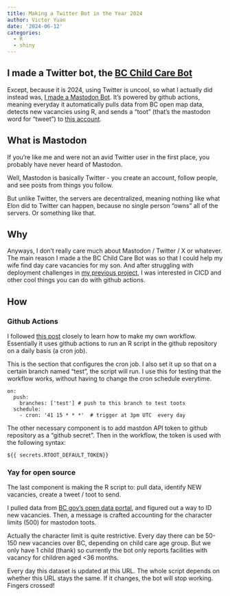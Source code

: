 ```yaml
---
title: Making a Twitter Bot in the Year 2024
author: Victor Yuan
date: '2024-06-12'
categories:
  - R
  - shiny
---
```



## I made a Twitter bot, the [BC Child Care Bot](https://botsin.space/@bcchildcarebot)

Except, because it is 2024, using Twitter is uncool, so what I actually did instead was, [I made a Mastodon Bot](https://github.com/wvictor14/bcchildcarebot). It's powered by github actions, meaning everyday it automatically pulls data from BC open map data, detects new vacancies using R, and sends a "toot" (that's the mastodon word for "tweet") to [this account](https://botsin.space/@bcchildcarebot).

## What is Mastodon

If you're like me and were not an avid Twitter user in the first place, you probably have never heard of Mastodon. 

Well, Mastodon is basically Twitter - you create an account, follow people, and see posts from things you follow. 

But unlike Twitter, the servers are decentralized, meaning nothing like what Elon did to Twitter can happen, because no single person "owns" all of the servers. Or something like that.

## Why

Anyways, I don't really care much about Mastodon / Twitter / X or whatever. The main reason I made a the BC Child Care Bot was so that I could help my wife find day care vacancies for my son. And after struggling with deployment challenges in [my previous project](), I was interested in CICD and other cool things you can do with github actions. 

## How

### Github Actions

I followed [this post](https://github.com/matt-dray/londonmapbot) closely to learn how to make my own workflow. Essentially it uses github actions to run an R script in the github repository on a daily basis (a cron job).

This is the section that configures the cron job. I also set it up so that on a certain branch named "test", the script will run. I use this for testing that the workflow works, without having to change the cron schedule everytime.

```
on:
  push:
    branches: ['test'] # push to this branch to test toots
  schedule:
    - cron: '41 15 * * *'  # trigger at 3pm UTC  every day
```

The other necessary component is to add mastdon API token to github repository as a "github secret". Then in the workflow, the token is used with the following syntax:

```
${{ secrets.RTOOT_DEFAULT_TOKEN}}
```

### Yay for open source

The last component is making the R script to: pull data, identify NEW vacancies, create a tweet / toot to send.

I pulled data from [BC gov's open data portal](https://catalogue.data.gov.bc.ca/dataset/child-care-map-data/resource/9a9f14e1-03ea-4a11-936a-6e77b15eeb39), and figured out a way to ID new vacancies. Then, a message is crafted accounting for the character limits (500) for mastodon toots.

Actually the character limit is quite restrictive. Every day there can be 50-150 new vacancies over BC, depending on child care age group. But we only have 1 child (thank) so currently the bot only reports facilities with vacancy for children aged <36 months.

Every day this dataset is updated at this URL. The whole script depends on whether this URL stays the same. If it changes, the bot will stop working. Fingers crossed!



